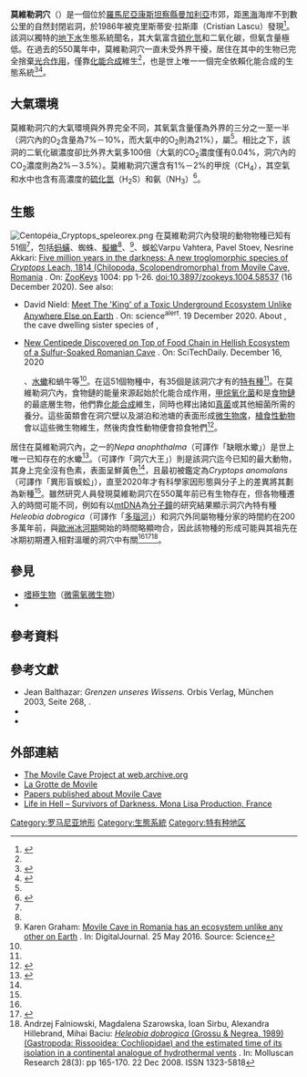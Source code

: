 {{noteTA
|G1 = Toponym
|G2 = EC
|G3 = C
}}
{{Infobox cave
| name                 = 莫維勒洞穴
| other_name           = {{Lang-ro|Peștera Movile}}
| photo                = 
| photo_width          = 
| photo_caption        = 
| map                  = Romania
| mark                 = Gfi-set01-cave_blue.svg
| mark_width           = 10
| label_position       = left
| location             = {{ROM}}[[康斯坦察縣|康斯坦察縣]][[曼加利亞|曼加利亞]]
| coordinates          = {{Coord|43.825694|28.560556|type:landmark_region:RO-CT_source:enwiki|format=dms|display=title, inline}}
| coords_ref           = 
| depth                = 
| length               = {{convert|300|m|ft}}
| height_variation     = 
| elevation            = 
| discovery            = 1986年
| geology              = [[碳酸鹽岩|碳酸鹽岩]]
| entrance_count       = 1個（人工）
| difficulty           = 探險隊最多只能探索6小時<ref name="Stand"/>
| hazards              = {{link-en|缺氧 (環境)|Hypoxia (environmental)|缺氧}}且[[二氧化碳|二氧化碳]]、[[硫化氫|硫化氫]]和[[氨|氨]]的濃度達到危險水平的大氣環境
| features             = 完全依賴[[化能合成|化能合成]]且自然封閉的獨特[[生態系統|生態系統]]
}}
'''莫維勒洞穴'''（{{Lang-ro|Peștera Movile}}）是一個位於[[羅馬尼亞|羅馬尼亞]][[康斯坦察縣|康斯坦察縣]][[曼加利亞|曼加利亞]]市郊，距[[黑海|黑海]]海岸不到數公里的自然封閉岩洞，於1986年被克里斯蒂安·拉斯庫（Cristian Lascu）發現<ref name=FoxSkelly2015>{{cite news |last1=Fox-Skelly |first1=Jasmin |title=The bizarre beasts living in Romania's poison cave |url=http://www.bbc.com/earth/story/20150904-the-bizarre-beasts-living-in-romanias-poison-cave |work=BBC Earth |date=4 September 2015 |accessdate=2021-02-01 |archive-date=2021-02-21 |archive-url=https://web.archive.org/web/20210221135025/http://www.bbc.com/earth/story/20150904-the-bizarre-beasts-living-in-romanias-poison-cave |dead-url=no }}</ref>。該洞以獨特的[[地下水|地下水]]生態系統聞名，其大氣富含[[硫化氫|硫化氫]]和二氧化碳，但氧含量極低。在過去的550萬年中，莫維勒洞穴一直未受外界干擾，居住在其中的生物已完全捨棄[[光合作用|光合作用]]，僅靠[[化能合成|化能合成]]維生<ref name=FoxSkelly2015/>，也是世上唯一一個完全依賴化能合成的生態系統<ref>{{cite journal|url=https://caves.org/pub/journal/NSS%20Bulletin/Vol%2057%20num%202.pdf|title=A Subterranean Chemoautotrophically Based Ecostsyem|format=pdf|journal=The NSS Bulletin|volume=57|issue=2|date=1995-12|accessdate=2021-02-01|page=91|publisher=National Speleological Society|issn=0146-9517|author1=Serban M. Sarbu|author2=Thomas C. Kane|editor=Andrew J. Flurkey|location=USA|archive-date=2021-01-03|archive-url=https://web.archive.org/web/20210103214051/https://caves.org/pub/journal/NSS%20Bulletin/Vol%2057%20num%202.pdf|dead-url=no}}</ref><ref name="Stand">{{cite web|url=https://www.thestandnews.com/cosmos/歐洲密封-550-萬年洞穴發現全新無色蜈蚣-被命名為-洞穴之王|title=歐洲密封 550 萬年洞穴 發現全新無色素有毒蜈蚣 命名為「洞穴之王」|publisher=[[立場新聞|立場新聞]]|date=2020-12-21|accessdate=2020-02-01|archive-date=2021-02-16|archive-url=https://web.archive.org/web/20210216150038/https://www.thestandnews.com/cosmos/%E6%AD%90%E6%B4%B2%E5%AF%86%E5%B0%81-550-%E8%90%AC%E5%B9%B4%E6%B4%9E%E7%A9%B4%E7%99%BC%E7%8F%BE%E5%85%A8%E6%96%B0%E7%84%A1%E8%89%B2%E8%9C%88%E8%9A%A3-%E8%A2%AB%E5%91%BD%E5%90%8D%E7%82%BA-%E6%B4%9E%E7%A9%B4%E4%B9%8B%E7%8E%8B/|dead-url=no}}</ref>。

== 大氣環境 ==
莫維勒洞穴的大氣環境與外界完全不同，其氧氣含量僅為外界的三分之一至一半（洞穴內的O<sub>2</sub>含量為7%－10%，而大氣中的O<sub>2</sub>則為21%），屬{{link-en|缺氧 (環境)|Hypoxia (environmental)|缺氧環境}}<ref name="KumaresanWischer2014"/>。相比之下，該洞的二氧化碳濃度卻比外界大氣多100倍（大氣的CO<sub>2</sub>濃度僅有0.04%，洞穴內的CO<sub>2</sub>濃度則為2%－3.5%）。莫維勒洞穴還含有1%－2%的甲烷（CH<sub>4</sub>），其空氣和水中也含有高濃度的[[硫化氫|硫化氫]]（H<sub>2</sub>S）和氨（NH<sub>3</sub>）<ref name="KumaresanWischer2014">{{cite journal |last1=Kumaresan |first1=Deepak |last2=Wischer |first2=Daniela |last3=Stephenson |first3=Jason |last4=Hillebrand-Voiculescu |first4=Alexandra |last5=Murrell |first5=J. Colin |title=Microbiology of Movile Cave—A Chemolithoautotrophic Ecosystem |journal=Geomicrobiology Journal |date=16 March 2014 |volume=31 |issue=3 |pages=186–193 |doi=10.1080/01490451.2013.839764 }}</ref>。

== 生態 ==
[[File:Centopéia_Cryptops_speleorex.png|thumb]]
在莫維勒洞穴內發現的動物物種已知有51個<ref name=Vahtera2020/>，包括[[蚂蟥|蚂蟥]]、蜘蛛、[[擬蠍目|擬蠍]]<ref name=Nag2017 />、{{link-en|潮蟲亞目|Woodlouse|潮蟲}}<ref>Karen Graham: [http://www.digitaljournal.com/science/movile-cave-in-romania-has-an-ecosystem-unlike-any-other-on-earth/article/466274 Movile Cave in Romania has an ecosystem unlike any other on Earth] {{Wayback|url=http://www.digitaljournal.com/science/movile-cave-in-romania-has-an-ecosystem-unlike-any-other-on-earth/article/466274 |date=20210226215744 }}. In: DigitalJournal. 25 May 2016. Source: Science</ref>、蜈蚣<ref name=Vahtera2020>Varpu Vahtera, Pavel Stoev, Nesrine Akkari: [https://zookeys.pensoft.net/article/58537/element/8/5352 Five million years in the darkness: A new troglomorphic species of ''Cryptops'' Leach, 1814 (Chilopoda, Scolopendromorpha) from Movile Cave, Romania] {{Wayback|url=https://zookeys.pensoft.net/article/58537/element/8/5352 |date=20210204153124 }}. On: [[ZooKeys|ZooKeys]] 1004: pp 1-26. [[doi:10.3897/zookeys.1004.58537|doi:10.3897/zookeys.1004.58537]] (16 December 2020). See also:
* David Nield: [https://www.sciencealert.com/this-toxic-underground-ecosystem-is-like-nothing-else-on-earth-today-and-we-just-found-its-largest-inhabitant Meet The 'King' of a Toxic Underground Ecosystem Unlike Anywhere Else on Earth] {{Wayback|url=https://www.sciencealert.com/this-toxic-underground-ecosystem-is-like-nothing-else-on-earth-today-and-we-just-found-its-largest-inhabitant |date=20210215180951 }}. On: science<sup>alert</sup>. 19 December 2020. About ''{{link-ru|Cryptops speleorex|Cryptops speleorex}}'', the cave dwelling sister species of ''{{link-en|Cryptops hortensis|Cryptops hortensis|C. hortensis}}'', {{link-en|盲蜈蚣科|Cryptopidae|Cryptopidae}}

* [https://scitechdaily.com/new-centipede-discovered-on-top-of-food-chain-in-hellish-ecosystem-of-a-sulfur-soaked-romanian-cave/ New Centipede Discovered on Top of Food Chain in Hellish Ecosystem of a Sulfur-Soaked Romanian Cave] {{Wayback|url=https://scitechdaily.com/new-centipede-discovered-on-top-of-food-chain-in-hellish-ecosystem-of-a-sulfur-soaked-romanian-cave/ |date=20210415014023 }}. On: SciTechDaily. December 16, 2020</ref>、[[蠍蝽科|水蠍]]和蝸牛等<ref name=Falniowski2008 />。在這51個物種中，有35個是該洞穴才有的[[特有種|特有種]]<ref name=Vahtera2020/>。在莫維勒洞穴內，食物鏈的能量來源起始於化能合成作用，[[厭氧甲烷氧化|甲烷氧化菌]]和{{link-en|微生物代謝|Microbial metabolism|硫氧化菌}}是[[食物鏈|食物鏈]]的最底層生物，他們靠[[化能合成|化能合成]]維生，同時也釋出諸如[[真菌|真菌]]或其他細菌所需的養分。這些菌類會在洞穴壁以及湖泊和池塘的表面形成[[微生物席|微生物席]]，[[植食性動物|植食性動物]]會以這些微生物維生，然後肉食性動物便會掠食牠們<ref>{{cite web |title=Microbial food webs in Movile Cave |url=https://gtr.ukri.org/projects?ref=NE%2FG017956%2F1 |website=UK Research and Innovation |access-date=2021-02-01 |archive-date=2020-10-09 |archive-url=https://web.archive.org/web/20201009130757/https://gtr.ukri.org/projects?ref=NE%2FG017956%2F1 |dead-url=no }}</ref>。

居住在莫維勒洞穴內，{{link-en|蠍蝽屬|Nepa (insect)}}之一的''Nepa anophthalma''（可譯作「缺眼水蠍」）是世上唯一已知存在的{{link-en|穴居動物|Stygofauna|穴居性}}水蠍<ref name=Decu1994>{{cite journal |last1=Decu |first1=Vasile |last2=Gruia |first2=Magdalena |last3=Keffer |first3=S. L. |last4=Sarbu |first4=Serban Mircea |title=Stygobiotic Waterscorpion, Nepa anophthalma, n. sp. (Heteroptera: Nepidae), from a Sulfurous Cave in Romania |journal=Annals of the Entomological Society of America |date=1 November 1994 |volume=87 |issue=6 |pages=755–761 |doi=10.1093/aesa/87.6.755 }}</ref>。{{link-ru|Cryptops speleorex|Cryptops speleorex|''Cryptops speleorex''}}（可譯作「洞穴大王{{link-en|盲蜈蚣科|Cryptopidae|盲蜈蚣}}」）則是該洞穴迄今已知的最大動物，其身上完全沒有色素，表面呈鮮黃色<ref name="Stand"/>，且最初被鑑定為''Cryptops anomalans''（可譯作「異形盲蜈蚣」），直至2020年才有科學家因形態與分子上的差異將其劃為新種<ref name=Vahtera2020/>。雖然研究人員發現莫維勒洞穴在550萬年前已有生物存在，但各物種遷入的時間可能不同，例如有以[[mtDNA|mtDNA]]為[[分子鐘|分子鐘]]的研究結果顯示洞穴內特有種''Heleobia dobrogica''（可譯作「[[多瑙河|多瑙河]]{{link-en|湖泊螺屬|Heleobia|湖泊螺}}」）和洞穴外同屬物種分家的時間約在200多萬年前，與[[第四紀冰河時期|歐洲冰河期]]開始的時間略顯吻合，因此該物種的形成可能與其祖先在冰期初期遷入相對溫暖的洞穴中有關<ref name=FoxSkelly2015 /><ref name=Nag2017>{{cite news |last1=Nag |first1=Oishimaya Sen |title=Movile Cave - An Oddity Of Romania |url=https://www.worldatlas.com/articles/movile-cave-an-oddity-of-romania.html |work=WorldAtlas |date=25 April 2017 |accessdate=2021-02-01 |archive-date=2018-07-06 |archive-url=https://web.archive.org/web/20180706075621/https://www.worldatlas.com/articles/movile-cave-an-oddity-of-romania.html |dead-url=no }}</ref><ref name=Falniowski2008>Andrzej Falniowski, Magdalena Szarowska, Ioan Sirbu, Alexandra Hillebrand, Mihai Baciu: [https://www.mapress.com/mr/content/v28/2008f/n3p170.htm ''Heleobia dobrogica'' (Grossu & Negrea, 1989)(Gastropoda: Rissooidea: Cochliopidae) and the estimated time of its isolation in a continental analogue of hydrothermal vents] {{Wayback|url=https://www.mapress.com/mr/content/v28/2008f/n3p170.htm |date=20210310190510 }}. In: Molluscan Research 28(3): pp 165-170. 22 Dec 2008. ISSN 1323-5818</ref>。

== 參見 ==
* [[嗜極生物|嗜極生物]]（[[微需氧微生物|微需氧微生物]]）
* {{link-en|海底熱泉微生物群落|Hydrothermal vent microbial communities}}

== 參考資料 ==
{{Reflist|2}}

== 參考文獻 ==
* Jean Balthazar: ''Grenzen unseres Wissens.'' Orbis Verlag, München 2003, Seite 268, {{ISBN|3-572-01370-4}}.
* {{cite journal |last1=Sarbu |first1=Serban M. |last2=Kane |first2=Thomas C. |last3=Kinkle |first3=Brian K. |title=A Chemoautotrophically Based Cave Ecosystem |url=https://archive.org/details/sim_science_1996-06-28_272_5270/page/1953 |journal=Science |date=28 June 1996 |volume=272 |issue=5270 |pages=1953–1955 |doi=10.1126/science.272.5270.1953 |pmid=8662497 }}
* {{cite journal |last1=Wischer |first1=Daniela |last2=Kumaresan |first2=Deepak |last3=Johnston |first3=Antonia |last4=El Khawand |first4=Myriam |last5=Stephenson |first5=Jason |last6=Hillebrand-Voiculescu |first6=Alexandra M |last7=Chen |first7=Yin |last8=Colin Murrell |first8=J |title=Bacterial metabolism of methylated amines and identification of novel methylotrophs in Movile Cave |journal=The ISME Journal |date=January 2015 |volume=9 |issue=1 |pages=195–206 |doi=10.1038/ismej.2014.102 |pmid=25050523 |pmc=4274414 }}

== 外部連結 ==
* [https://web.archive.org/web/20050902194350/http://www.geocities.com/RainForest/Vines/5771/index.htm The Movile Cave Project at web.archive.org]
* [http://www.dinosoria.com/grotte_movile.htm La Grotte de Movile] {{Wayback|url=http://www.dinosoria.com/grotte_movile.htm |date=20080129115620 }} {{fr icon}}
* [https://web.archive.org/web/20091020194835/http://geocities.com/RainForest/Vines/5771/4research.htm Papers published about Movile Cave]
* [http://www.cultureunplugged.com/documentary/watch-online/play/6889/Life-in-Hell---Survivors-of-Darkness Life in Hell – Survivors of Darkness. Mona Lisa Production, France] {{Wayback|url=http://www.cultureunplugged.com/documentary/watch-online/play/6889/Life-in-Hell---Survivors-of-Darkness |date=20190222213547 }}

[[Category:罗马尼亚地形|Category:罗马尼亚地形]]
[[Category:生態系統|Category:生態系統]]
[[Category:特有种地区|Category:特有种地区]]